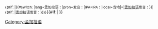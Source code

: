 <onlyinclude><small>{{#if: {{{2|}}}|{{#switch: {{{2}}}|lang=孟加拉语：|pron=发音：|IPA=IPA：|local=当地|=|[[孟加拉语]]发音：}}|{{#if: {{{2}}}|孟加拉语发音：}}}}</small>{{IPA|[[Help:孟加拉语国际音标|[{{{1}}}]]]}}{{#if:{{{3|}}}|{{IPA audio link|{{{3}}} }} }}</onlyinclude><noinclude>

{{documentation|Template:usage of IPA templates}}

<!-- PLEASE ADD CATEGORIES BELOW THIS LINE, THANKS. -->

[[Category:IPA语言模板|{{PAGENAME}}]]
[[Category:孟加拉语]]
<!-- PLEASE ADD INTERWIKIS BELOW THIS LINE, THANKS. -->
</noinclude>